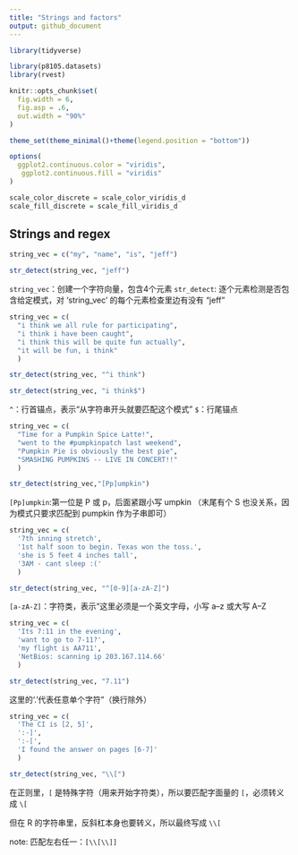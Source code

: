 ```yaml
---
title: "Strings and factors"
output: github_document
---
```


```r
library(tidyverse)

library(p8105.datasets)
library(rvest)

knitr::opts_chunk$set(
  fig.width = 6,
  fig.asp = .6,
  out.width = "90%"
)

theme_set(theme_minimal()+theme(legend.position = "bottom"))

options(
  ggplot2.continuous.color = "viridis",
   ggplot2.continuous.fill = "viridis"
)

scale_color_discrete = scale_color_viridis_d
scale_fill_discrete = scale_fill_viridis_d
```



## Strings and regex

```r
string_vec = c("my", "name", "is", "jeff")

str_detect(string_vec, "jeff")
```
`string_vec`：创建一个字符向量，包含4个元素
`str_detect`: 逐个元素检测是否包含给定模式，对 ‘string_vec’ 的每个元素检查里边有没有 "jeff"


```r
string_vec = c(
  "i think we all rule for participating",
  "i think i have been caught",
  "i think this will be quite fun actually",
  "it will be fun, i think"
  )

str_detect(string_vec, "^i think")

str_detect(string_vec, "i think$")
```
`^`：行首锚点，表示“从字符串开头就要匹配这个模式”
`$`：行尾锚点


```r
string_vec = c(
  "Time for a Pumpkin Spice Latte!",
  "went to the #pumpkinpatch last weekend",
  "Pumpkin Pie is obviously the best pie",
  "SMASHING PUMPKINS -- LIVE IN CONCERT!!"
  )

str_detect(string_vec,"[Pp]umpkin")
```
`[Pp]umpkin`:第一位是 P 或 p，后面紧跟小写 umpkin （末尾有个 S 也没关系，因为模式只要求匹配到 pumpkin 作为子串即可）


```r
string_vec = c(
  '7th inning stretch',
  '1st half soon to begin. Texas won the toss.',
  'she is 5 feet 4 inches tall',
  '3AM - cant sleep :('
  )

str_detect(string_vec, "^[0-9][a-zA-Z]")
```
`[a-zA-Z]`：字符类，表示“这里必须是一个英文字母，小写 a–z 或大写 A–Z


```r
string_vec = c(
  'Its 7:11 in the evening',
  'want to go to 7-11?',
  'my flight is AA711',
  'NetBios: scanning ip 203.167.114.66'
  )

str_detect(string_vec, "7.11")
```
这里的‘.’代表任意单个字符”（换行除外）


```r
string_vec = c(
  'The CI is [2, 5]',
  ':-]',
  ':-[',
  'I found the answer on pages [6-7]'
  )

str_detect(string_vec, "\\[")
```
在正则里，`[` 是特殊字符（用来开始字符类），所以要匹配字面量的 `[`，必须转义成 `\[`

但在 R 的字符串里，反斜杠本身也要转义，所以最终写成 `\\[`

note:
匹配左右任一：`[\\[\\]]`





